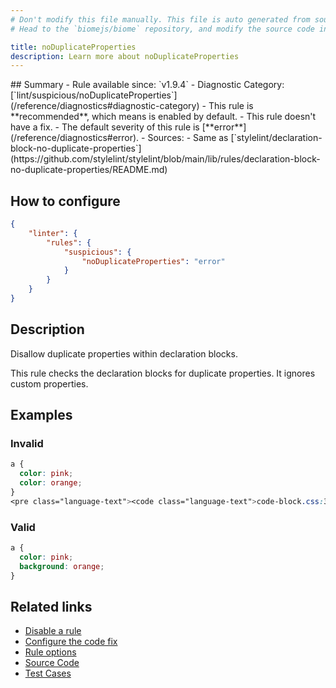 ```yaml
---
# Don't modify this file manually. This file is auto generated from source, and you will lose your changes next time the website is built.
# Head to the `biomejs/biome` repository, and modify the source code in there.

title: noDuplicateProperties
description: Learn more about noDuplicateProperties
---
```


<Tabs>
<TabItem label="CSS" icon="seti:css">
## Summary
- Rule available since: `v1.9.4`
- Diagnostic Category: [`lint/suspicious/noDuplicateProperties`](/reference/diagnostics#diagnostic-category)
- This rule is **recommended**, which means is enabled by default.
- This rule doesn't have a fix.
- The default severity of this rule is [**error**](/reference/diagnostics#error).
- Sources: 
  - Same as [`stylelint/declaration-block-no-duplicate-properties`](https://github.com/stylelint/stylelint/blob/main/lib/rules/declaration-block-no-duplicate-properties/README.md)

## How to configure
```json title="biome.json"
{
	"linter": {
		"rules": {
			"suspicious": {
				"noDuplicateProperties": "error"
			}
		}
	}
}

```
## Description
Disallow duplicate properties within declaration blocks.

This rule checks the declaration blocks for duplicate properties. It ignores custom properties.

## Examples

### Invalid

```css
a {
  color: pink;
  color: orange;
}
<pre class="language-text"><code class="language-text">code-block.css:3:3 <a href="https://biomejs.dev/linter/rules/no-duplicate-properties">lint/suspicious/noDuplicateProperties</a> ━━━━━━━━━━━━━━━━━━━━━━━━━━━━━━━━━━━━━━━━━━━<br /><br />  <strong><span style="color: Tomato;">✖</span></strong> <span style="color: Tomato;">Duplicate properties can lead to unexpected behavior and may override previous declarations unintentionally.</span><br />  <br />    <strong>1 │ </strong>a &#123;<br />    <strong>2 │ </strong>  color: pink;<br />  <strong><span style="color: Tomato;">&gt;</span></strong> <strong>3 │ </strong>  color: orange;<br />   <strong>   │ </strong>  <strong><span style="color: Tomato;">^</span></strong><strong><span style="color: Tomato;">^</span></strong><strong><span style="color: Tomato;">^</span></strong><strong><span style="color: Tomato;">^</span></strong><strong><span style="color: Tomato;">^</span></strong><br />    <strong>4 │ </strong>&#125;<br />    <strong>5 │ </strong><br />  <br />  <strong><span style="color: lightgreen;">ℹ</span></strong> <span style="color: lightgreen;"><strong>color</strong></span><span style="color: lightgreen;"> is already defined here.</span><br />  <br />    <strong>1 │ </strong>a &#123;<br />  <strong><span style="color: Tomato;">&gt;</span></strong> <strong>2 │ </strong>  color: pink;<br />   <strong>   │ </strong>  <strong><span style="color: Tomato;">^</span></strong><strong><span style="color: Tomato;">^</span></strong><strong><span style="color: Tomato;">^</span></strong><strong><span style="color: Tomato;">^</span></strong><strong><span style="color: Tomato;">^</span></strong><br />    <strong>3 │ </strong>  color: orange;<br />    <strong>4 │ </strong>&#125;<br />  <br />  <strong><span style="color: lightgreen;">ℹ</span></strong> <span style="color: lightgreen;">Remove or rename the duplicate property to ensure consistent styling.</span><br />  <br /></code></pre>

```

### Valid

```css
a {
  color: pink;
  background: orange;
}
```

## Related links

- [Disable a rule](/linter/#disable-a-rule)
- [Configure the code fix](/linter#configure-the-code-fix)
- [Rule options](/linter/#rule-options)
- [Source Code](https://github.com/biomejs/biome/blob/main/crates/biome_css_analyze/src/lint/suspicious/no_duplicate_properties.rs)
- [Test Cases](https://github.com/biomejs/biome/blob/main/crates/biome_css_analyze/tests/specs/suspicious/noDuplicateProperties)

</TabItem>
</Tabs>

